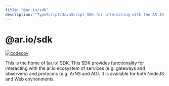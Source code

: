 ```yaml
---
title: "@ar.io/sdk"
description: "TypeScript/JavaScript SDK for interacting with the AR.IO ecosystem"
---
```


# @ar.io/sdk

[![codecov](https://codecov.io/gh/ar-io/ar-io-sdk/graph/badge.svg?token=7dXKcT7dJy)](https://codecov.io/gh/ar-io/ar-io-sdk)

This is the home of [ar.io] SDK. This SDK provides functionality for interacting with the ar.io ecosystem of services (e.g. gateways and observers) and protocols (e.g. ArNS and AO). It is available for both NodeJS and Web environments.

